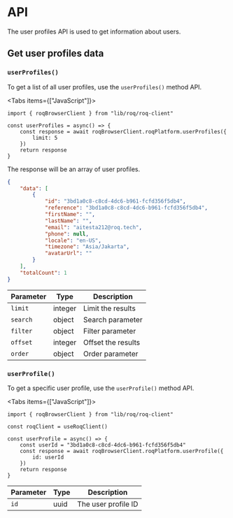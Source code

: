 
# API

The user profiles API is used to get information about users.

## Get user profiles data

### `userProfiles()`

To get a list of all user profiles, use the `userProfiles()` method API. 

<Tabs items={["JavaScript"]}>
<Tab>
```tsx
import { roqBrowserClient } from "lib/roq/roq-client"

const userProfiles = async() => {
    const response = await roqBrowserClient.roqPlatform.userProfiles({
        limit: 5
    })
    return response
}
```

The response will be an array of user profiles.

```json
{
    "data": [
        {
            "id": "3bd1a0c8-c8cd-4dc6-b961-fcfd356f5db4",
            "reference": "3bd1a0c8-c8cd-4dc6-b961-fcfd356f5db4",
            "firstName": "",
            "lastName": "",
            "email": "aitesta212@roq.tech",
            "phone": null,
            "locale": "en-US",
            "timezone": "Asia/Jakarta",
            "avatarUrl": ""
        }
    ],
    "totalCount": 1
}
```

| Parameter         | Type   | Description                                  |
|-------------------|--------|-----------------|
| `limit`           | integer   | Limit the results|
| `search`          | object    | Search parameter |
| `filter`          | object    | Filter parameter |
| `offset`          | integer   | Offset the results |
| `order`           | object    | Order parameter |

</Tab>
</Tabs>

### `userProfile()`

To get a specific user profile, use the `userProfile()` method API. 

<Tabs items={["JavaScript"]}>
<Tab>
```tsx
import { roqBrowserClient } from "lib/roq/roq-client"

const roqClient = useRoqClient()

const userProfile = async() => {
    const userId = "3bd1a0c8-c8cd-4dc6-b961-fcfd356f5db4"
    const response = await roqBrowserClient.roqPlatform.userProfile({
		id: userId
    })
    return response
}
```

| Parameter         | Type   | Description                                  |
|-------------------|--------|-----------------|
| `id`              | uuid   | The user profile ID  |
</Tab>
</Tabs>

